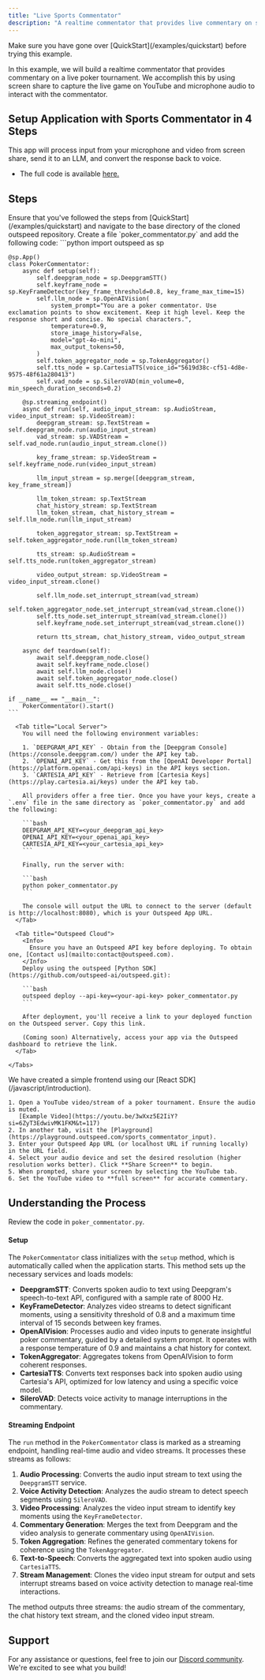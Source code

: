 ```yaml
---
title: "Live Sports Commentator"
description: "A realtime commentator that provides live commentary on sports events."
---
```



<Info>
  Make sure you have gone over [QuickStart](/examples/quickstart) before trying
  this example.
</Info>

In this example, we will build a realtime commentator that provides commentary on a live poker tournament.
We accomplish this by using screen share to capture the live game on YouTube and microphone audio to interact with the commentator.

## **Setup Application with Sports Commentator in 4 Steps**

This app will process input from your microphone and video from screen share, send it to an LLM, and convert the response back to voice.

- The full code is available [here.](https://github.com/outspeed-ai/outspeed/blob/main/examples/sports_commentator/poker_commentator.py)

## **Steps**

<Steps>
  <Step title="Install Dependencies">
    <InstallOutspeedSnippet />
  </Step>

  <Step title="Create PokerCommentator Application">
    <Warning>
      Ensure that you've followed the steps from [QuickStart](/examples/quickstart) and navigate to the base directory of the cloned outspeed repository.
    </Warning>
    Create a file `poker_commentator.py` and add the following code:
    ```python
    import outspeed as sp
    
    @sp.App()
    class PokerCommentator:
        async def setup(self):
            self.deepgram_node = sp.DeepgramSTT()
            self.keyframe_node = sp.KeyFrameDetector(key_frame_threshold=0.8, key_frame_max_time=15)
            self.llm_node = sp.OpenAIVision(
                system_prompt="You are a poker commentator. Use exclamation points to show excitement. Keep it high level. Keep the response short and concise. No special characters.",
                temperature=0.9,
                store_image_history=False,
                model="gpt-4o-mini",
                max_output_tokens=50,
            )
            self.token_aggregator_node = sp.TokenAggregator()
            self.tts_node = sp.CartesiaTTS(voice_id="5619d38c-cf51-4d8e-9575-48f61a280413")
            self.vad_node = sp.SileroVAD(min_volume=0, min_speech_duration_seconds=0.2)
    
        @sp.streaming_endpoint()
        async def run(self, audio_input_stream: sp.AudioStream, video_input_stream: sp.VideoStream):
            deepgram_stream: sp.TextStream = self.deepgram_node.run(audio_input_stream)
            vad_stream: sp.VADStream = self.vad_node.run(audio_input_stream.clone())
    
            key_frame_stream: sp.VideoStream = self.keyframe_node.run(video_input_stream)
    
            llm_input_stream = sp.merge([deepgram_stream, key_frame_stream])
    
            llm_token_stream: sp.TextStream
            chat_history_stream: sp.TextStream
            llm_token_stream, chat_history_stream = self.llm_node.run(llm_input_stream)
    
            token_aggregator_stream: sp.TextStream = self.token_aggregator_node.run(llm_token_stream)
    
            tts_stream: sp.AudioStream = self.tts_node.run(token_aggregator_stream)
    
            video_output_stream: sp.VideoStream = video_input_stream.clone()
    
            self.llm_node.set_interrupt_stream(vad_stream)
            self.token_aggregator_node.set_interrupt_stream(vad_stream.clone())
            self.tts_node.set_interrupt_stream(vad_stream.clone())
            self.keyframe_node.set_interrupt_stream(vad_stream.clone())
    
            return tts_stream, chat_history_stream, video_output_stream
    
        async def teardown(self):
            await self.deepgram_node.close()
            await self.keyframe_node.close()
            await self.llm_node.close()
            await self.token_aggregator_node.close()
            await self.tts_node.close()
    
    if __name__ == "__main__":
        PokerCommentator().start()
    ```
  </Step>

  <Step title="Setup API Keys and Run">
    <Tabs>

      <Tab title="Local Server">
        You will need the following environment variables:

        1. `DEEPGRAM_API_KEY` - Obtain from the [Deepgram Console](https://console.deepgram.com/) under the API key tab.
        2. `OPENAI_API_KEY` - Get this from the [OpenAI Developer Portal](https://platform.openai.com/api-keys) in the API keys section.
        3. `CARTESIA_API_KEY` - Retrieve from [Cartesia Keys](https://play.cartesia.ai/keys) under the API key tab.

        All providers offer a free tier. Once you have your keys, create a `.env` file in the same directory as `poker_commentator.py` and add the following:

        ```bash
        DEEPGRAM_API_KEY=<your_deepgram_api_key>
        OPENAI_API_KEY=<your_openai_api_key>
        CARTESIA_API_KEY=<your_cartesia_api_key>
        ```

        Finally, run the server with:

        ```bash
        python poker_commentator.py
        ```

        The console will output the URL to connect to the server (default is http://localhost:8080), which is your Outspeed App URL.
      </Tab>

      <Tab title="Outspeed Cloud">
        <Info>
          Ensure you have an Outspeed API key before deploying. To obtain one, [Contact us](mailto:contact@outspeed.com).
        </Info>
        Deploy using the outspeed [Python SDK](https://github.com/outspeed-ai/outspeed.git):

        ```bash
        outspeed deploy --api-key=<your-api-key> poker_commentator.py
        ```

        After deployment, you'll receive a link to your deployed function on the Outspeed server. Copy this link.

        (Coming soon) Alternatively, access your app via the Outspeed dashboard to retrieve the link.
      </Tab>

    </Tabs>
  </Step>

  <Step title="Run Demo">
    We have created a simple frontend using our [React SDK](/javascript/introduction).

    1. Open a YouTube video/stream of a poker tournament. Ensure the audio is muted.
       [Example Video](https://youtu.be/3wXxz5E2IiY?si=6ZyT3EdwivMK1FKM&t=117)
    2. In another tab, visit the [Playground](https://playground.outspeed.com/sports_commentator_input).
    3. Enter your Outspeed App URL (or localhost URL if running locally) in the URL field.
    4. Select your audio device and set the desired resolution (higher resolution works better). Click **Share Screen** to begin.
    5. When prompted, share your screen by selecting the YouTube tab.
    6. Set the YouTube video to **full screen** for accurate commentary.
  </Step>
</Steps>

## **Understanding the Process**

Review the code in `poker_commentator.py`.

#### **Setup**

The `PokerCommentator` class initializes with the `setup` method, which is automatically called when the application starts. This method sets up the necessary services and loads models:

- **DeepgramSTT**: Converts spoken audio to text using Deepgram's speech-to-text API, configured with a sample rate of 8000 Hz.
- **KeyFrameDetector**: Analyzes video streams to detect significant moments, using a sensitivity threshold of 0.8 and a maximum time interval of 15 seconds between key frames.
- **OpenAIVision**: Processes audio and video inputs to generate insightful poker commentary, guided by a detailed system prompt. It operates with a response temperature of 0.9 and maintains a chat history for context.
- **TokenAggregator**: Aggregates tokens from OpenAIVision to form coherent responses.
- **CartesiaTTS**: Converts text responses back into spoken audio using Cartesia's API, optimized for low latency and using a specific voice model.
- **SileroVAD**: Detects voice activity to manage interruptions in the commentary.

#### **Streaming Endpoint**

The `run` method in the `PokerCommentator` class is marked as a streaming endpoint, handling real-time audio and video streams. It processes these streams as follows:

1. **Audio Processing**: Converts the audio input stream to text using the `DeepgramSTT` service.
2. **Voice Activity Detection**: Analyzes the audio stream to detect speech segments using `SileroVAD`.
3. **Video Processing**: Analyzes the video input stream to identify key moments using the `KeyFrameDetector`.
4. **Commentary Generation**: Merges the text from Deepgram and the video analysis to generate commentary using `OpenAIVision`.
5. **Token Aggregation**: Refines the generated commentary tokens for coherence using the `TokenAggregator`.
6. **Text-to-Speech**: Converts the aggregated text into spoken audio using `CartesiaTTS`.
7. **Stream Management**: Clones the video input stream for output and sets interrupt streams based on voice activity detection to manage real-time interactions.

The method outputs three streams: the audio stream of the commentary, the chat history text stream, and the cloned video input stream.

## **Support**

For any assistance or questions, feel free to join our [Discord community](https://discord.gg/cmfFw6SYvp). We're excited to see what you build!